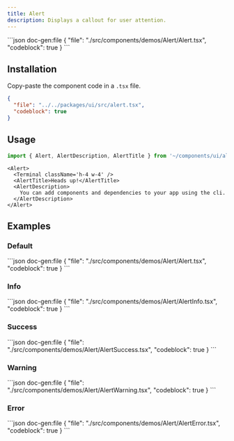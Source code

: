 ```yaml
---
title: Alert
description: Displays a callout for user attention.
---
```


<ComponentPreview name='alert'>
```json doc-gen:file
{
  "file": "./src/components/demos/Alert/Alert.tsx",
  "codeblock": true
}
```
</ComponentPreview>

## Installation

Copy-paste the component code in a `.tsx` file.

<div className='not-prose [&_figure]:max-h-[500px] [&_figure]:overflow-y-auto'>

```json doc-gen:file
{
  "file": "../../packages/ui/src/alert.tsx",
  "codeblock": true
}
```

</div>

## Usage

```ts
import { Alert, AlertDescription, AlertTitle } from '~/components/ui/alert';
```

```tsx
<Alert>
  <Terminal className='h-4 w-4' />
  <AlertTitle>Heads up!</AlertTitle>
  <AlertDescription>
    You can add components and dependencies to your app using the cli.
  </AlertDescription>
</Alert>
```

## Examples

### Default

<ComponentPreview name='alert'>
```json doc-gen:file
{
  "file": "./src/components/demos/Alert/Alert.tsx",
  "codeblock": true
}
```
</ComponentPreview>

### Info

<ComponentPreview name='alert-info'>
```json doc-gen:file
{
  "file": "./src/components/demos/Alert/AlertInfo.tsx",
  "codeblock": true
}
```
</ComponentPreview>

### Success

<ComponentPreview name='alert-success'>
```json doc-gen:file
{
  "file": "./src/components/demos/Alert/AlertSuccess.tsx",
  "codeblock": true
}
```
</ComponentPreview>

### Warning

<ComponentPreview name='alert-warning'>
```json doc-gen:file
{
  "file": "./src/components/demos/Alert/AlertWarning.tsx",
  "codeblock": true
}
```
</ComponentPreview>

### Error

<ComponentPreview name='alert-error'>
```json doc-gen:file
{
  "file": "./src/components/demos/Alert/AlertError.tsx",
  "codeblock": true
}
```
</ComponentPreview>
